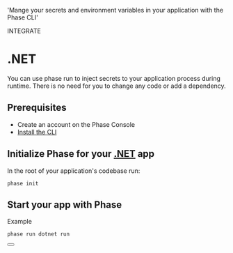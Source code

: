 
  'Mange your secrets and environment variables in your application with the Phase CLI'

<Tag variant="small">INTEGRATE</Tag>

# .NET

You can use phase run to inject secrets to your application process during runtime. There is no need for you to change any code or add a dependency.

## Prerequisites

- Create an account on the Phase Console
- [Install the CLI](/cli)

## Initialize Phase for your [.NET](https://dotnet.microsoft.com) app

In the root of your application's codebase run:

```fish
phase init
```

## Start your app with Phase

Example

```fish
phase run dotnet run
```

<div className="not-prose">
  <Button
    href="https://learn.microsoft.com/en-us/dotnet/core/tools/dotnet-environment-variables"
    variant="text"
    arrow="right"
    children=".NET Docs"
  />
</div>
